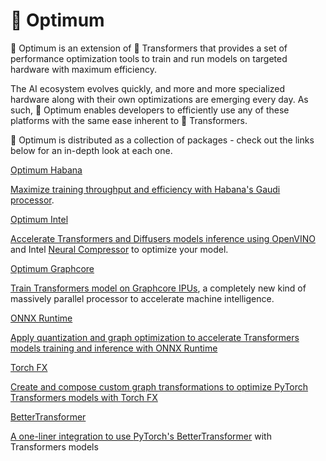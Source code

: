 <!--Copyright 2022 The HuggingFace Team. All rights reserved.

Licensed under the Apache License, Version 2.0 (the "License"); you may not use this file except in compliance with
the License. You may obtain a copy of the License at

http://www.apache.org/licenses/LICENSE-2.0

Unless required by applicable law or agreed to in writing, software distributed under the License is distributed on
an "AS IS" BASIS, WITHOUT WARRANTIES OR CONDITIONS OF ANY KIND, either express or implied. See the License for the
specific language governing permissions and limitations under the License.
-->

# 🤗 Optimum

🤗 Optimum is an extension of 🤗 Transformers that provides a set of performance optimization tools to train and run models on targeted hardware with maximum efficiency.

The AI ecosystem evolves quickly, and more and more specialized hardware along with their own optimizations are emerging every day.
As such, 🤗 Optimum enables developers to efficiently use any of these platforms with the same ease inherent to 🤗 Transformers.

🤗 Optimum is distributed as a collection of packages - check out the links below for an in-depth look at each one.

<div class="mt-10">
  <div class="w-full flex flex-col space-y-4 md:space-y-0 md:grid md:grid-cols-3 md:gap-y-4 md:gap-x-5">
    <a class="!no-underline border dark:border-gray-700 p-5 rounded-lg shadow hover:shadow-lg" href="./habana/index"
      ><div class="w-full text-center bg-gradient-to-br from-indigo-400 to-indigo-500 rounded-lg py-1.5 font-semibold mb-5 text-white text-lg leading-relaxed">Optimum Habana</div>
      <p class="text-gray-700">Maximize training throughput and efficiency with <a href="https://docs.habana.ai/en/latest/Gaudi_Overview/Gaudi_Architecture.html">Habana's Gaudi processor</a>.</p>
    </a>
    <a class="!no-underline border dark:border-gray-700 p-5 rounded-lg shadow hover:shadow-lg" href="./intel/index"
      ><div class="w-full text-center bg-gradient-to-br from-blue-400 to-blue-500 rounded-lg py-1.5 font-semibold mb-5 text-white text-lg leading-relaxed">Optimum Intel</div>
      <p class="text-gray-700">Accelerate Transformers and Diffusers models inference using <a href="https://docs.openvino.ai/latest/index.html">OpenVINO</a> and Intel <a href="https://www.intel.com/content/www/us/en/developer/tools/oneapi/neural-compressor.html">Neural Compressor</a> to optimize your model.</p>
    </a>
    <a class="!no-underline border dark:border-gray-700 p-5 rounded-lg shadow hover:shadow-lg" href="./graphcore/index"
      ><div class="w-full text-center bg-gradient-to-br from-pink-400 to-pink-500 rounded-lg py-1.5 font-semibold mb-5 text-white text-lg leading-relaxed">Optimum Graphcore</div>
      <p class="text-gray-700">Train Transformers model on <a href="https://www.graphcore.ai/products/ipu">Graphcore IPUs</a>, a completely new kind of massively parallel processor to accelerate machine intelligence.</p>
    </a>
    <a class="!no-underline border dark:border-gray-700 p-5 rounded-lg shadow hover:shadow-lg" href="./onnxruntime/overview"
      ><div class="w-full text-center bg-gradient-to-br from-yellow-400 to-yellow-500 rounded-lg py-1.5 font-semibold mb-5 text-white text-lg leading-relaxed">ONNX Runtime</div>
      <p class="text-gray-700">Apply quantization and graph optimization to accelerate Transformers models training and inference with <a href="https://onnxruntime.ai/">ONNX Runtime</a></p>
    </a>
    <a class="!no-underline border dark:border-gray-700 p-5 rounded-lg shadow hover:shadow-lg" href="./torch_fx/overview"
      ><div class="w-full text-center bg-gradient-to-br from-green-400 to-green-500 rounded-lg py-1.5 font-semibold mb-5 text-white text-lg leading-relaxed">Torch FX</div>
      <p class="text-gray-700">Create and compose custom graph transformations to optimize PyTorch Transformers models with <a href="https://pytorch.org/docs/stable/fx.html#">Torch FX</a></p>
    </a>
    <a class="!no-underline border dark:border-gray-700 p-5 rounded-lg shadow hover:shadow-lg" href="./bettertransformer/overview"
      ><div class="w-full text-center bg-gradient-to-br from-orange-400 to-orange-500 rounded-lg py-1.5 font-semibold mb-5 text-white text-lg leading-relaxed">BetterTransformer</div>
      <p class="text-gray-700">A one-liner integration to use <a href="https://pytorch.org/blog/a-better-transformer-for-fast-transformer-encoder-inference/">PyTorch's BetterTransformer</a> with Transformers models</p>
    </a>
  </div>
</div>
